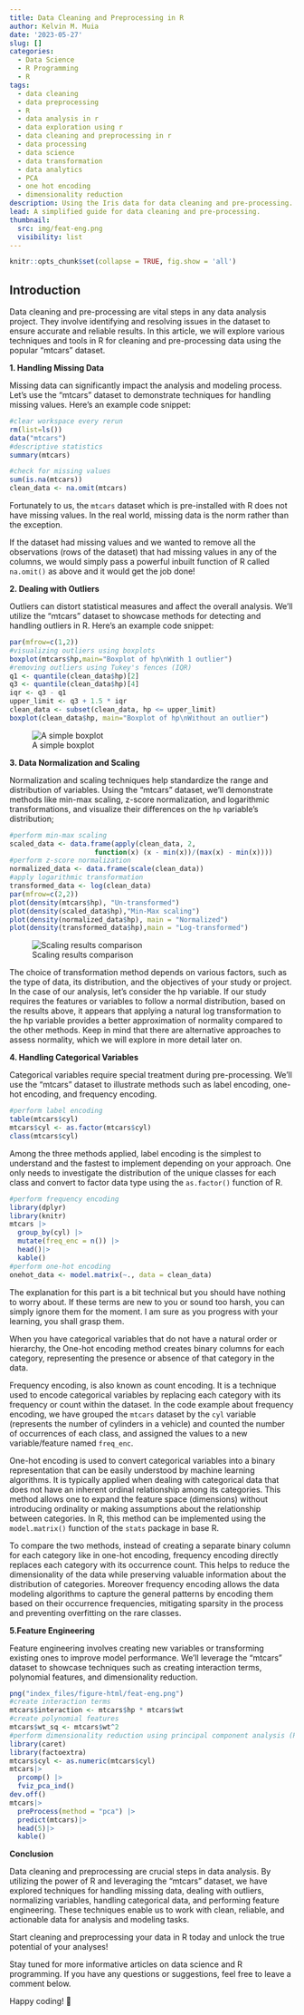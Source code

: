 ```yaml
---
title: Data Cleaning and Preprocessing in R
author: Kelvin M. Muia
date: '2023-05-27'
slug: []
categories:
  - Data Science
  - R Programming
  - R
tags:
  - data cleaning
  - data preprocessing
  - R
  - data analysis in r
  - data exploration using r
  - data cleaning and preprocessing in r
  - data processing
  - data science
  - data transformation
  - data analytics
  - PCA
  - one hot encoding
  - dimensionality reduction
description: Using the Iris data for data cleaning and pre-processing.
lead: A simplified guide for data cleaning and pre-processing.
thumbnail:
  src: img/feat-eng.png
  visibility: list
---
```


<!--more-->

```r
knitr::opts_chunk$set(collapse = TRUE, fig.show = 'all')
```

## Introduction

Data cleaning and pre-processing are vital steps in any data analysis project. They involve identifying and resolving issues in the dataset to ensure accurate and reliable results. In this article, we will explore various techniques and tools in R for cleaning and pre-processing data using the popular "mtcars" dataset.

**1. Handling Missing Data**

Missing data can significantly impact the analysis and modeling process. Let's use the "mtcars" dataset to demonstrate techniques for handling missing values. Here's an example code snippet:

```r
#clear workspace every rerun
rm(list=ls())
data("mtcars")
#descriptive statistics
summary(mtcars)
```
     

```r
#check for missing values
sum(is.na(mtcars))
clean_data <- na.omit(mtcars)
```

Fortunately to us, the `mtcars` dataset which is pre-installed with R does not have missing values. In the real world, missing data is the norm rather than the exception.    

If the dataset had missing values and we wanted to remove all the observations (rows of the dataset) that had missing values in any of the columns, we would simply pass a powerful inbuilt function of R called `na.omit()` as above and it would get the job done!


**2. Dealing with Outliers**   

Outliers can distort statistical measures and affect the overall analysis. We'll utilize the "mtcars" dataset to showcase methods for detecting and handling outliers in R. Here's an example code snippet:   

```r
par(mfrow=c(1,2))
#visualizing outliers using boxplots
boxplot(mtcars$hp,main="Boxplot of hp\nWith 1 outlier")
#removing outliers using Tukey's fences (IQR)
q1 <- quantile(clean_data$hp)[2]
q3 <- quantile(clean_data$hp)[4]
iqr <- q3 - q1
upper_limit <- q3 + 1.5 * iqr
clean_data <- subset(clean_data, hp <= upper_limit)
boxplot(clean_data$hp, main="Boxplot of hp\nWithout an outlier")
```

![A simple boxplot](index_files/figure-html/boxplot-1.png)
    

**3. Data Normalization and Scaling**    

Normalization and scaling techniques help standardize the range and distribution of variables. Using the "mtcars" dataset, we'll demonstrate methods like min-max scaling, z-score normalization, and logarithmic transformations, and visualize their differences on the `hp` variable's distribution;

```r
#perform min-max scaling
scaled_data <- data.frame(apply(clean_data, 2, 
                     function(x) (x - min(x))/(max(x) - min(x))))
#perform z-score normalization
normalized_data <- data.frame(scale(clean_data))
#apply logarithmic transformation
transformed_data <- log(clean_data)
par(mfrow=c(2,2))
plot(density(mtcars$hp), "Un-transformed")
plot(density(scaled_data$hp),"Min-Max scaling")
plot(density(normalized_data$hp), main = "Normalized")
plot(density(transformed_data$hp),main = "Log-transformed")
```
      
![Scaling results comparison](index_files/figure-html/scaling-1.png)

   
The choice of transformation method depends on various factors, such as the type of data, its distribution, and the objectives of your study or project. In the case of our analysis, let's consider the hp variable. If our study requires the features or variables to follow a normal distribution, based on the results above, it appears that applying a natural log transformation to the hp variable provides a better approximation of normality compared to the other methods. Keep in mind that there are alternative approaches to assess normality, which we will explore in more detail later on.    


**4. Handling Categorical Variables**    

Categorical variables require special treatment during pre-processing. We'll use the "mtcars" dataset to illustrate methods such as label encoding, one-hot encoding, and frequency encoding.      

```r
#perform label encoding
table(mtcars$cyl)
mtcars$cyl <- as.factor(mtcars$cyl)
class(mtcars$cyl)
```
     
Among the three methods applied, label encoding is the simplest to understand and the fastest to implement depending on your approach. One only needs to investigate the distribution of the unique classes for each class and convert to factor data type using the `as.factor()` function of R.   

    
```r
#perform frequency encoding
library(dplyr)
library(knitr)
mtcars |>
  group_by(cyl) |>
  mutate(freq_enc = n()) |>
  head()|>
  kable()
#perform one-hot encoding
onehot_data <- model.matrix(~., data = clean_data)
```
      
The explanation for this part is a bit technical but you should have nothing to worry about. If these terms are new to you or sound too harsh, you can simply ignore them for the moment. I am sure as you progress with your learning, you shall grasp them.

When you have categorical variables that do not have a natural order or hierarchy, the One-hot encoding method creates binary columns for each category, representing the presence or absence of that category in the data.

Frequency encoding, is also known as count encoding. It is a technique used to encode categorical variables by replacing each category with its frequency or count within the dataset. In the code example about frequency encoding, we have grouped the `mtcars` dataset by the `cyl` variable (represents the number of cylinders in a vehicle) and counted the number of occurrences of each class, and assigned the values to a new variable/feature named `freq_enc`.  

One-hot encoding is used to convert categorical variables into a binary representation that can be easily understood by machine learning algorithms. It is typically applied when dealing with categorical data that does not have an inherent ordinal relationship among its categories. This method allows one to expand the feature space (dimensions) without introducing ordinality or making assumptions about the relationship between categories. In R, this method can be implemented using the `model.matrix()` function of the `stats` package in base R.

To compare the two methods, instead of creating a separate binary column for each category like in one-hot encoding, frequency encoding directly replaces each category with its occurrence count. This helps to reduce the dimensionality of the data while preserving valuable information about the distribution of categories. Moreover frequency encoding allows the data modeling algorithms to capture the general patterns by encoding them based on their occurrence frequencies, mitigating sparsity in the process and preventing overfitting on the rare classes.

**5.Feature Engineering**    

Feature engineering involves creating new variables or transforming existing ones to improve model performance. We'll leverage the "mtcars" dataset to showcase techniques such as creating interaction terms, polynomial features, and dimensionality reduction.

```r
png("index_files/figure-html/feat-eng.png")
#create interaction terms
mtcars$interaction <- mtcars$hp * mtcars$wt
#create polynomial features
mtcars$wt_sq <- mtcars$wt^2
#perform dimensionality reduction using principal component analysis (PCA)
library(caret)
library(factoextra)
mtcars$cyl <- as.numeric(mtcars$cyl)
mtcars|>
  prcomp() |> 
  fviz_pca_ind()
dev.off()
mtcars|> 
  preProcess(method = "pca") |> 
  predict(mtcars)|>
  head(5)|>
  kable()
```


**Conclusion**     

Data cleaning and preprocessing are crucial steps in data analysis. By utilizing the power of R and leveraging the "mtcars" dataset, we have explored techniques for handling missing data, dealing with outliers, normalizing variables, handling categorical data, and performing feature engineering. These techniques enable us to work with clean, reliable, and actionable data for analysis and modeling tasks.

Start cleaning and preprocessing your data in R today and unlock the true potential of your analyses!

Stay tuned for more informative articles on data science and R programming. If you have any questions or suggestions, feel free to leave a comment below.

Happy coding! 🚀

